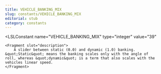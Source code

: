 ```yaml
---
title: VEHICLE_BANKING_MIX
slug: constants/VEHICLE_BANKING_MIX
editorial: stub
category: constants
---
```


<LSLConstant
	name="VEHICLE_BANKING_MIX"
	type="integer"
	value="39"
>
	<Fragment slot="description">
		A slider between static (0.0) and dynamic (1.0) banking. &quot;Static&quot; means the banking scales only with the angle of roll, whereas &quot;dynamic&quot; is a term that also scales with the vehicles linear speed.
	</Fragment>
</LSLConstant>
